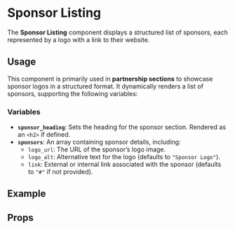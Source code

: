 
<Meta title="Molecules/Sponsor Listing" of={Stories} />

# Sponsor Listing

The **Sponsor Listing** component displays a structured list of sponsors, each represented by a logo with a link to their website.

## Usage

This component is primarily used in **partnership sections** to showcase sponsor logos in a structured format. It dynamically renders a list of sponsors, supporting the following variables:

### Variables

- **`sponsor_heading`**: Sets the heading for the sponsor section. Rendered as an `<h2>` if defined.
- **`sponsors`**: An array containing sponsor details, including:
  - `logo_url`: The URL of the sponsor’s logo image.
  - `logo_alt`: Alternative text for the logo (defaults to `"Sponsor Logo"`).
  - `link`: External or internal link associated with the sponsor (defaults to `"#"` if not provided).

## Example

<Canvas of={Stories.Sponsor_listing} />

## Props

<Controls of={Stories.Sponsor_listing} />
